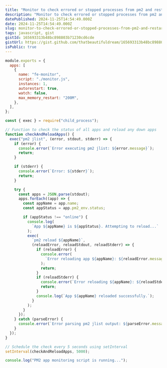 ```yaml
---
title: "Monitor to check errored or stopped processes from pm2 and restart them"
description: "Monitor to check errored or stopped processes from pm2 and restart them"
datePublished: 2024-11-25T14:54:49.000Z
date: 2024-11-25T14:54:49.000Z
slug: monitor-to-check-errored-or-stopped-processes-from-pm2-and-restart-them
tags: javascript, gist
gistId: 165693313b48bc898803b71230cd6cde
gistUrl: https://gist.github.com/thatbeautifuldream/165693313b48bc898803b71230cd6cde
isPublic: true
---
```


```javascript title="ecosystem.config.js"
module.exports = {
  apps: [
    {
      name: "fe-monitor",
      script: "./monitor.js",
      instances: 1,
      autorestart: true,
      watch: false,
      max_memory_restart: "200M",
    },
  ],
};

```

```javascript title="monitor.js"
const { exec } = require("child_process");

// Function to check the status of all apps and reload any down apps
function checkAndReloadApps() {
  exec("pm2 jlist", (error, stdout, stderr) => {
    if (error) {
      console.error(`Error executing pm2 jlist: ${error.message}`);
      return;
    }

    if (stderr) {
      console.error(`Error: ${stderr}`);
      return;
    }

    try {
      const apps = JSON.parse(stdout);
      apps.forEach((app) => {
        const appName = app.name;
        const appStatus = app.pm2_env.status;

        if (appStatus !== "online") {
          console.log(
            `App ${appName} is ${appStatus}. Attempting to reload...`
          );
          exec(
            `pm2 reload ${appName}`,
            (reloadError, reloadStdout, reloadStderr) => {
              if (reloadError) {
                console.error(
                  `Error reloading app ${appName}: ${reloadError.message}`
                );
                return;
              }
              if (reloadStderr) {
                console.error(`Error reloading ${appName}: ${reloadStderr}`);
                return;
              }
              console.log(`App ${appName} reloaded successfully.`);
            }
          );
        }
      });
    } catch (parseError) {
      console.error(`Error parsing pm2 jlist output: ${parseError.message}`);
    }
  });
}

// Schedule the check every 5 seconds using setInterval
setInterval(checkAndReloadApps, 5000);

console.log("PM2 app monitoring script is running...");

```

